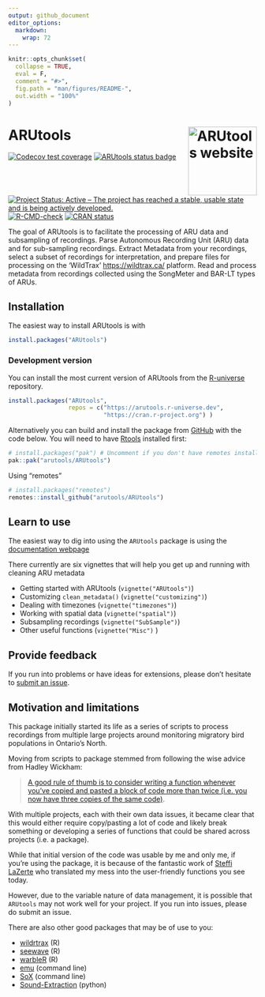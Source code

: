 ```yaml
---
output: github_document
editor_options: 
  markdown: 
    wrap: 72
---
```


<!-- README.md is generated from README.Rmd. Please edit that file -->

```r
knitr::opts_chunk$set(
  collapse = TRUE,
  eval = F,
  comment = "#>",
  fig.path = "man/figures/README-",
  out.width = "100%"
)
```

# ARUtools <a href="https://arutools.github.io/ARUtools/"><img src="man/figures/logo.png" align="right" height="139" alt="ARUtools website" /></a>

<!-- badges: start -->

[![Codecov test
coverage](https://codecov.io/gh/arutools/ARUtools/branch/main/graph/badge.svg)](https://app.codecov.io/gh/arutools/ARUtools?branch=main)
[![ARUtools status badge](https://arutools.r-universe.dev/badges/ARUtools)](https://arutools.r-universe.dev/ARUtools)
[![Project Status: Active – The project has reached a stable, usable state and is being actively developed.](https://www.repostatus.org/badges/latest/active.svg)](https://www.repostatus.org/#active)
[![R-CMD-check](https://github.com/ARUtools/ARUtools/actions/workflows/R-CMD-check.yaml/badge.svg)](https://github.com/ARUtools/ARUtools/actions/workflows/R-CMD-check.yaml)
[![CRAN status](https://www.r-pkg.org/badges/version/ARUtools)](https://CRAN.R-project.org/package=ARUtools)
<!-- badges: end -->

The goal of ARUtools is to facilitate the processing of ARU data and subsampling 
of recordings. Parse Autonomous Recording Unit (ARU) data and for sub-sampling recordings.
Extract Metadata from your recordings, select a subset of recordings for 
interpretation, and prepare files for processing on the 'WildTrax' <https://wildtrax.ca/> 
platform. Read and process metadata from recordings collected using the SongMeter 
and BAR-LT types of ARUs. 

## Installation

The easiest way to install ARUtools is with

```r
install.packages("ARUtools")
```

### Development version

You can install the most current version of ARUtools from the 
[R-universe](https://arutools.r-universe.dev/) repository.

```r
install.packages("ARUtools",
                 repos = c("https://arutools.r-universe.dev",
                           "https://cran.r-project.org") )
```

Alternatively you can build and install the package from
[GitHub](https://github.com/) with the code below. You will need to 
have [Rtools](https://cran.r-project.org/bin/windows/Rtools/rtools43/rtools.html)
installed first:

```r
# install.packages("pak") # Uncomment if you don't have remotes installed.
pak::pak("arutools/ARUtools")

```
Using "remotes"

```r
# install.packages("remotes")
remotes::install_github("arutools/ARUtools")

```


## Learn to use

The easiest way to dig into using the `ARUtools` package is using the
[documentation webpage](https://arutools.github.io/ARUtools/)

There currently are six vignettes that will help you get up and running
with cleaning ARU metadata

-   Getting started with ARUtools (`vignette("ARUtools")`)
-   Customizing `clean_metadata()` (`vignette("customizing")`)
-   Dealing with timezones (`vignette("timezones")`)
-   Working with spatial data (`vignette("spatial")`)
-   Subsampling recordings (`vignette("SubSample")`)
-   Other useful functions (`vignette("Misc")` )

## Provide feedback

If you run into problems or have ideas for extensions, please don't
hesitate to [submit an
issue](https://github.com/arutools/ARUtools/issues/new/choose).

## Motivation and limitations

This package initially started its life as a series of scripts to
process recordings from multiple large projects around monitoring
migratory bird populations in Ontario's North.

Moving from scripts to package stemmed from following the wise advice
from Hadley Wickham:

> [A good rule of thumb is to consider writing a function whenever
> you've copied and pasted a block of code more than twice (i.e. you now
> have three copies of the same
> code)](https://r4ds.hadley.nz/functions.html#introduction).

With multiple projects, each with their own data issues, it became clear
that this would either require copy/pasting a lot of code and likely
break something or developing a series of functions that could be shared
across projects (i.e. a package).

While that initial version of the code was usable by me and only me, if
you're using the package, it is because of the fantastic work of [Steffi
LaZerte](https://github.com/steffilazerte) who translated my mess into
the user-friendly functions you see today.

However, due to the variable nature of data management, it is possible
that `ARUtools` may not work well for your project. If you run into
issues, please do submit an issue.

There are also other good packages that may be of use to you:

-   [wildrtrax](https://abbiodiversity.github.io/wildrtrax/) (R)
-   [seewave](https://search.r-project.org/CRAN/refmans/seewave/html/audiomoth.html) (R)
-   [warbleR](https://github.com/maRce10/warbleR) (R)
-   [emu](https://github.com/QutEcoacoustics/emu) (command line)
-   [SoX](https://sourceforge.net/projects/sox/) (command line)
-   [Sound-Extraction](https://github.com/prayagnshah/Sound-Extraction) (python)
